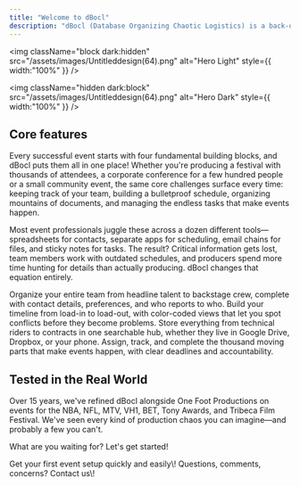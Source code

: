 ```yaml
---
title: "Welcome to dBocl"
description: "dBocl (Database Organizing Chaotic Logistics) is a back-of-house event management platform for event producers, festival organizers, theater managers, tour managers, event hosts and more."
---
```


<img
  className="block dark:hidden"
  src="/assets/images/Untitleddesign(64).png"
  alt="Hero Light"
  style={{ width:"100%" }}
/>

<img
  className="hidden dark:block"
  src="/assets/images/Untitleddesign(64).png"
  alt="Hero Dark"
  style={{ width:"100%" }}
/>

## Core features

Every successful event starts with four fundamental building blocks, and dBocl puts them all in one place\! Whether you're producing a festival with thousands of attendees, a corporate conference for a few hundred people or a small community event, the same core challenges surface every time: keeping track of your team, building a bulletproof schedule, organizing mountains of documents, and managing the endless tasks that make events happen.

Most event professionals juggle these across a dozen different tools—spreadsheets for contacts, separate apps for scheduling, email chains for files, and sticky notes for tasks. The result? Critical information gets lost, team members work with outdated schedules, and producers spend more time hunting for details than actually producing. dBocl changes that equation entirely.

<CardGroup cols={2}>
  <Card title="People" icon="people-group" href="https://harbinger.mintlify.app/essentials/people" cta="Learn more">
    Organize your entire team from headline talent to backstage crew, complete with contact details, preferences, and who reports to who.
  </Card>
  <Card title="Schedule" icon="calendar" href="https://harbinger.mintlify.app/essentials/schedule" cta="Learn more">
    Build your timeline from load-in to load-out, with color-coded views that let you spot conflicts before they become problems.
  </Card>
  <Card title="Files" icon="file-contract" href="https://harbinger.mintlify.app/essentials/files" cta="Learn more">
    Store everything from technical riders to contracts in one searchable hub, whether they live in Google Drive, Dropbox, or your phone.
  </Card>
  <Card title="Tasks" icon="list-check" href="https://harbinger.mintlify.app/essentials/tasks" cta="Learn more">
    Assign, track, and complete the thousand moving parts that make events happen, with clear deadlines and accountability.
  </Card>
</CardGroup>

## Tested in the Real World

Over 15 years, we've refined dBocl alongside One Foot Productions on events for the NBA, NFL, MTV, VH1, BET, Tony Awards, and Tribeca Film Festival. We've seen every kind of production chaos you can imagine—and probably a few you can't.

What are you waiting for? Let's get started\!

<CardGroup cols={2}>
  <Card title="Quick start guide" icon="notebook" href="https://harbinger.mintlify.app/quickstart" cta="Testing">
    Get your first event setup quickly and easily\!
  </Card>
  <Card title="Contact us" icon="mailbox-flag-up" href="https://www.dbocl.com/contact-us">
    Questions, comments, concerns? Contact us\!
  </Card>
</CardGroup>